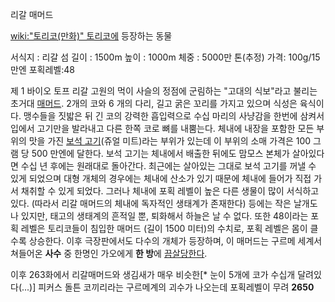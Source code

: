 리갈 매머드

[[wiki:"토리코(만화)" 토리코]]에 등장하는 동물

서식지 : 리갈 섬 
길이 : 1500m  
높이 : 1000m 
체중 : 5000만 톤(추정)
가격: 100g/15 만엔 
포획레벨:48

제 1 바이오 토프 리갈 고원의 먹이 사슬의 정점에 군림하는 "고대의 식보"라고 불리는 초거대 [[매머드]]. 2개의 코와 6 개의 다리, 길고 굵은 꼬리를 가지고 있으며 식성은 육식이다. 맹수들을 짓밟은 뒤 긴 코의 강력한 흡입력으로 수십 마리의 사냥감을 한번에 삼켜서 입에서 고기만을 발라내고 다른 한쪽 코로 뼈를 내뿜는다. 체내에 내장을 포함한 모든 부위의 맛을 가진 [[보석 고기]](쥬얼 미트)라는 부위가 있는데 이 부위의 소매 가격은 100 그램 당 500 만엔에 달한다. 보석 고기는 체내에서 배출한 뒤에도 맘모스 본체가 살아있다면 수십 년 후에는 원래대로 돌아간다. 최근에는 살아있는 그대로 보석 고기를 꺼낼 수 있게 되었으며 대형 개체의 경우에는 체내에 산소가 있기 때문에 체내에 들어가 직접 가서 채취할 수 있게 되었다. 그러나 체내에 포획 레벨이 높은 다른 생물이 많이 서식하고있다. (따라서 리갈 매머드의 체내에 독자적인 생태계가 존재한다) 등에는 작은 날개도 나 있지만, 태고의 생태계의 흔적일 뿐, 퇴화해서 하늘은 날 수 없다. 또한 48이라는 포획 레벨은 토리코들이 침입한 매머드 (길이 1500 미터)의 수치로, 포획 레벨은 몸이 클수록 상승한다. 이후 극장판에서도 다수의 개체가 등장하며, 이 매머드는 구르메 세계서 쳐들어온 '''사수''' 중 한명인 가오에게 '''한 방'''에 [[끔살]]당한다.  

이후 263화에서 리갈매머드와 생김새가 매우 비슷한[* 눈이 5개에 코가 수십개 달려있다(...)] 피커스 돌튼 코끼리라는 구르메계의 괴수가 나오는데 포획레벨이 무려 '''2650'''
